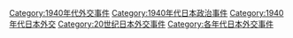 [[Category:1940年代外交事件|Category:1940年代外交事件]]
[[Category:1940年代日本政治事件|Category:1940年代日本政治事件]]
[[Category:1940年代日本外交|Category:1940年代日本外交]]
[[Category:20世纪日本外交事件|Category:20世纪日本外交事件]]
[[Category:各年代日本外交事件|Category:各年代日本外交事件]]